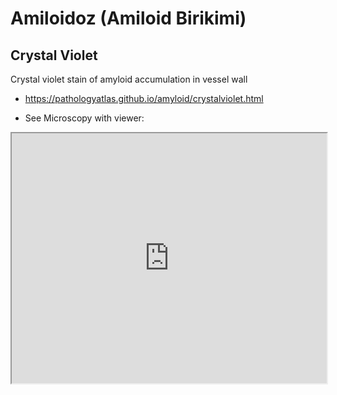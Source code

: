 # Amiloidoz (Amiloid Birikimi)


## Crystal Violet

Crystal violet stain of amyloid accumulation in vessel wall


- [https://pathologyatlas.github.io/amyloid/crystalviolet.html](https://pathologyatlas.github.io/amyloid/crystalviolet.html)

- See Microscopy with viewer: 

<iframe src="https://pathologyatlas.github.io/amyloid/crystalviolet.html" width="100%" height="400px"></iframe>
